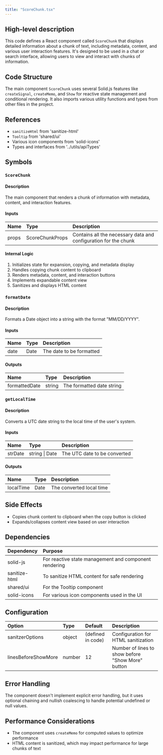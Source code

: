 ```yaml
---
title: "ScoreChunk.tsx"
---
```


## High-level description
This code defines a React component called `ScoreChunk` that displays detailed information about a chunk of text, including metadata, content, and various user interaction features. It's designed to be used in a chat or search interface, allowing users to view and interact with chunks of information.

## Code Structure
The main component `ScoreChunk` uses several Solid.js features like `createSignal`, `createMemo`, and `Show` for reactive state management and conditional rendering. It also imports various utility functions and types from other files in the project.

## References
- `sanitizeHtml` from 'sanitize-html'
- `Tooltip` from 'shared/ui'
- Various icon components from 'solid-icons'
- Types and interfaces from '../utils/apiTypes'

## Symbols

### `ScoreChunk`
#### Description
The main component that renders a chunk of information with metadata, content, and interaction features.

#### Inputs
| Name | Type | Description |
|:-----|:-----|:------------|
| props | ScoreChunkProps | Contains all the necessary data and configuration for the chunk |

#### Internal Logic
1. Initializes state for expansion, copying, and metadata display
2. Handles copying chunk content to clipboard
3. Renders metadata, content, and interaction buttons
4. Implements expandable content view
5. Sanitizes and displays HTML content

### `formatDate`
#### Description
Formats a Date object into a string with the format "MM/DD/YYYY".

#### Inputs
| Name | Type | Description |
|:-----|:-----|:------------|
| date | Date | The date to be formatted |

#### Outputs
| Name | Type | Description |
|:-----|:-----|:------------|
| formattedDate | string | The formatted date string |

### `getLocalTime`
#### Description
Converts a UTC date string to the local time of the user's system.

#### Inputs
| Name | Type | Description |
|:-----|:-----|:------------|
| strDate | string \| Date | The UTC date to be converted |

#### Outputs
| Name | Type | Description |
|:-----|:-----|:------------|
| localTime | Date | The converted local time |

## Side Effects
- Copies chunk content to clipboard when the copy button is clicked
- Expands/collapses content view based on user interaction

## Dependencies
| Dependency | Purpose |
|:-----------|:--------|
| solid-js | For reactive state management and component rendering |
| sanitize-html | To sanitize HTML content for safe rendering |
| shared/ui | For the Tooltip component |
| solid-icons | For various icon components used in the UI |

## Configuration
| Option | Type | Default | Description |
|:-------|:-----|:--------|:------------|
| sanitzerOptions | object | (defined in code) | Configuration for HTML sanitization |
| linesBeforeShowMore | number | 12 | Number of lines to show before "Show More" button |

## Error Handling
The component doesn't implement explicit error handling, but it uses optional chaining and nullish coalescing to handle potential undefined or null values.

## Performance Considerations
- The component uses `createMemo` for computed values to optimize performance
- HTML content is sanitized, which may impact performance for large chunks of text